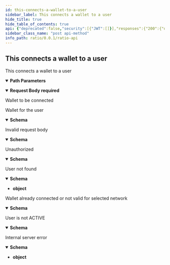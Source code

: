 ```yaml
---
id: this-connects-a-wallet-to-a-user
sidebar_label: This connects a wallet to a user
hide_title: true
hide_table_of_contents: true
api: {"deprecated":false,"security":[{"JWT":[]}],"responses":{"200":{"description":"Wallet for the user","content":{"application/json":{"schema":{"description":"","required":["id","createTime","updateTime","address","network"],"type":"object","properties":{"id":{"description":"The unique identifier of the wallet","type":"string"},"createTime":{"description":"The time the wallet was created","type":"string"},"updateTime":{"description":"The time the wallet was last updated","type":"string"},"address":{"description":"The address of the wallet","type":"string"},"name":{"description":"The nickname of the wallet","type":"string"},"network":{"description":"The crypto network of the wallet","type":"string"}}}}}},"400":{"description":"Invalid request body","content":{"application/json":{"schema":{"description":"","type":"object","properties":{"message":{"description":"Error message","type":"string"},"createTime":{"description":"Error creation time","type":"string"},"code":{"description":"Error code","type":"string"},"data":{"description":"Error data","type":"object"}}}}}},"401":{"description":"Unauthorized","content":{"application/json":{"schema":{"description":"","type":"object","properties":{"message":{"description":"Error message","type":"string"},"createTime":{"description":"Error creation time","type":"string"},"code":{"description":"Error code","type":"string"},"data":{"description":"Error data","type":"object"}}}}}},"404":{"description":"User not found","content":{"application/json":{"schema":{"type":"object"}}}},"409":{"description":"Wallet already connected or not valid for selected network","content":{"application/json":{"schema":{"description":"","type":"object","properties":{"message":{"description":"Error message","type":"string"},"createTime":{"description":"Error creation time","type":"string"},"code":{"description":"Error code","type":"string"},"data":{"description":"Error data","type":"object"}}}}}},"422":{"description":"User is not ACTIVE","content":{"application/json":{"schema":{"description":"","type":"object","properties":{"message":{"description":"Error message","type":"string"},"createTime":{"description":"Error creation time","type":"string"},"code":{"description":"Error code","type":"string"},"data":{"description":"Error data","type":"object"}}}}}},"500":{"description":"Internal server error","content":{"application/json":{"schema":{"type":"object"}}}}},"parameters":[{"name":"userId","in":"path","description":"User ID","required":true,"deprecated":false,"schema":{"type":"string"}}],"tags":["Wallet"],"requestBody":{"content":{"application/json":{"schema":{"description":"","required":["address"],"type":"object","properties":{"address":{"description":"The address of the wallet","type":"string"},"name":{"description":"The name of the wallet","type":"string"},"network":{"description":"The network of the wallet","type":"string","enum":["ETH","BTC","SOL","POLYGON"]}}}}},"description":"Wallet to be connected","required":true},"description":"This connects a wallet to a user","method":"post","path":"/users/{userId}/wallets","servers":[{"url":"http://localhost:3001","description":"Local server"}],"securitySchemes":{"JWT":{"type":"http","scheme":"bearer","bearerFormat":"JWT"}},"jsonRequestBodyExample":{"address":"string","name":"string","network":"ETH"},"info":{"title":"Ratio API","description":"API endpoints and models for using the Ratio service","contact":{"name":"API Support","url":"https://help.ratio.me","email":"support@ratio.me"},"termsOfService":"http://developer.ratio.me/terms/","version":"0.0.1"},"postman":{"name":"This connects a wallet to a user","description":{"type":"text/plain"},"url":{"path":["users",":userId","wallets"],"host":["{{baseUrl}}"],"query":[],"variable":[{"disabled":false,"description":{"content":"(Required) User ID","type":"text/plain"},"type":"any","value":"","key":"userId"}]},"header":[{"key":"Content-Type","value":"application/json"},{"key":"Accept","value":"application/json"}],"method":"POST","body":{"mode":"raw","raw":"\"\"","options":{"raw":{"language":"json"}}},"auth":{"type":"bearer","bearer":[{"type":"any","value":"<Bearer Token>","key":"token"}]}}}
sidebar_class_name: "post api-method"
info_path: ratio/0.0.1/ratio-api
---
```



## This connects a wallet to a user



This connects a wallet to a user

<details style={{"marginBottom":"1rem"}} data-collapsed={false} open={true}><summary style={{}}><strong>Path Parameters</strong></summary><div><ul><ParamsItem className={"paramsItem"} param={{"name":"userId","in":"path","description":"User ID","required":true,"deprecated":false,"schema":{"type":"string"}}}></ParamsItem></ul></div></details><MimeTabs><TabItem label={"application/json"} value={"application/json-schema"}><details style={{}} data-collapsed={false} open={true}><summary style={{"textAlign":"left"}}><strong>Request Body</strong><strong style={{"fontSize":"var(--ifm-code-font-size)","color":"var(--openapi-required)"}}> required</strong></summary><div style={{"textAlign":"left","marginLeft":"1rem"}}><div style={{"marginTop":"1rem","marginBottom":"1rem"}}>

Wallet to be connected

</div></div><ul style={{"marginLeft":"1rem"}}><SchemaItem collapsible={false} name={"address"} required={true} schemaDescription={"The address of the wallet"} schemaName={"string"} qualifierMessage={undefined} defaultValue={undefined}></SchemaItem><SchemaItem collapsible={false} name={"name"} required={false} schemaDescription={"The name of the wallet"} schemaName={"string"} qualifierMessage={undefined} defaultValue={undefined}></SchemaItem><SchemaItem collapsible={false} name={"network"} required={false} schemaDescription={"The network of the wallet"} schemaName={"string"} qualifierMessage={"**Possible values:** [`ETH`, `BTC`, `SOL`, `POLYGON`]"} defaultValue={undefined}></SchemaItem></ul></details></TabItem></MimeTabs><div><ApiTabs><TabItem label={"200"} value={"200"}><div>

Wallet for the user

</div><div><MimeTabs groupId={"mime-type"}><TabItem label={"application/json"} value={"application/json"}><SchemaTabs groupId={"schema-tabs"}><TabItem label={"Schema"} value={"Schema"}><details style={{}} data-collapsed={false} open={true}><summary style={{"textAlign":"left"}}><strong>Schema</strong></summary><div style={{"textAlign":"left","marginLeft":"1rem"}}></div><ul style={{"marginLeft":"1rem"}}><SchemaItem collapsible={false} name={"id"} required={false} schemaDescription={"The unique identifier of the wallet"} schemaName={"string"} qualifierMessage={undefined} defaultValue={undefined}></SchemaItem><SchemaItem collapsible={false} name={"createTime"} required={false} schemaDescription={"The time the wallet was created"} schemaName={"string"} qualifierMessage={undefined} defaultValue={undefined}></SchemaItem><SchemaItem collapsible={false} name={"updateTime"} required={false} schemaDescription={"The time the wallet was last updated"} schemaName={"string"} qualifierMessage={undefined} defaultValue={undefined}></SchemaItem><SchemaItem collapsible={false} name={"address"} required={false} schemaDescription={"The address of the wallet"} schemaName={"string"} qualifierMessage={undefined} defaultValue={undefined}></SchemaItem><SchemaItem collapsible={false} name={"name"} required={false} schemaDescription={"The nickname of the wallet"} schemaName={"string"} qualifierMessage={undefined} defaultValue={undefined}></SchemaItem><SchemaItem collapsible={false} name={"network"} required={false} schemaDescription={"The crypto network of the wallet"} schemaName={"string"} qualifierMessage={undefined} defaultValue={undefined}></SchemaItem></ul></details></TabItem><TabItem label={"Example (from schema)"} value={"Example (from schema)"}><ResponseSamples responseExample={"{\n  \"id\": \"string\",\n  \"createTime\": \"string\",\n  \"updateTime\": \"string\",\n  \"address\": \"string\",\n  \"name\": \"string\",\n  \"network\": \"string\"\n}"} language={"json"}></ResponseSamples></TabItem></SchemaTabs></TabItem></MimeTabs></div></TabItem><TabItem label={"400"} value={"400"}><div>

Invalid request body

</div><div><MimeTabs groupId={"mime-type"}><TabItem label={"application/json"} value={"application/json"}><SchemaTabs groupId={"schema-tabs"}><TabItem label={"Schema"} value={"Schema"}><details style={{}} data-collapsed={false} open={true}><summary style={{"textAlign":"left"}}><strong>Schema</strong></summary><div style={{"textAlign":"left","marginLeft":"1rem"}}></div><ul style={{"marginLeft":"1rem"}}><SchemaItem collapsible={false} name={"message"} required={false} schemaDescription={"Error message"} schemaName={"string"} qualifierMessage={undefined} defaultValue={undefined}></SchemaItem><SchemaItem collapsible={false} name={"createTime"} required={false} schemaDescription={"Error creation time"} schemaName={"string"} qualifierMessage={undefined} defaultValue={undefined}></SchemaItem><SchemaItem collapsible={false} name={"code"} required={false} schemaDescription={"Error code"} schemaName={"string"} qualifierMessage={undefined} defaultValue={undefined}></SchemaItem><SchemaItem collapsible={false} name={"data"} required={false} schemaDescription={"Error data"} schemaName={"object"} qualifierMessage={undefined} defaultValue={undefined}></SchemaItem></ul></details></TabItem><TabItem label={"Example (from schema)"} value={"Example (from schema)"}><ResponseSamples responseExample={"{\n  \"message\": \"string\",\n  \"createTime\": \"string\",\n  \"code\": \"string\",\n  \"data\": {}\n}"} language={"json"}></ResponseSamples></TabItem></SchemaTabs></TabItem></MimeTabs></div></TabItem><TabItem label={"401"} value={"401"}><div>

Unauthorized

</div><div><MimeTabs groupId={"mime-type"}><TabItem label={"application/json"} value={"application/json"}><SchemaTabs groupId={"schema-tabs"}><TabItem label={"Schema"} value={"Schema"}><details style={{}} data-collapsed={false} open={true}><summary style={{"textAlign":"left"}}><strong>Schema</strong></summary><div style={{"textAlign":"left","marginLeft":"1rem"}}></div><ul style={{"marginLeft":"1rem"}}><SchemaItem collapsible={false} name={"message"} required={false} schemaDescription={"Error message"} schemaName={"string"} qualifierMessage={undefined} defaultValue={undefined}></SchemaItem><SchemaItem collapsible={false} name={"createTime"} required={false} schemaDescription={"Error creation time"} schemaName={"string"} qualifierMessage={undefined} defaultValue={undefined}></SchemaItem><SchemaItem collapsible={false} name={"code"} required={false} schemaDescription={"Error code"} schemaName={"string"} qualifierMessage={undefined} defaultValue={undefined}></SchemaItem><SchemaItem collapsible={false} name={"data"} required={false} schemaDescription={"Error data"} schemaName={"object"} qualifierMessage={undefined} defaultValue={undefined}></SchemaItem></ul></details></TabItem><TabItem label={"Example (from schema)"} value={"Example (from schema)"}><ResponseSamples responseExample={"{\n  \"message\": \"string\",\n  \"createTime\": \"string\",\n  \"code\": \"string\",\n  \"data\": {}\n}"} language={"json"}></ResponseSamples></TabItem></SchemaTabs></TabItem></MimeTabs></div></TabItem><TabItem label={"404"} value={"404"}><div>

User not found

</div><div><MimeTabs groupId={"mime-type"}><TabItem label={"application/json"} value={"application/json"}><SchemaTabs groupId={"schema-tabs"}><TabItem label={"Schema"} value={"Schema"}><details style={{}} data-collapsed={false} open={true}><summary style={{"textAlign":"left"}}><strong>Schema</strong></summary><div style={{"textAlign":"left","marginLeft":"1rem"}}></div><ul style={{"marginLeft":"1rem"}}><li><div><strong>object</strong></div></li></ul></details></TabItem><TabItem label={"Example (from schema)"} value={"Example (from schema)"}><ResponseSamples responseExample={"{}"} language={"json"}></ResponseSamples></TabItem></SchemaTabs></TabItem></MimeTabs></div></TabItem><TabItem label={"409"} value={"409"}><div>

Wallet already connected or not valid for selected network

</div><div><MimeTabs groupId={"mime-type"}><TabItem label={"application/json"} value={"application/json"}><SchemaTabs groupId={"schema-tabs"}><TabItem label={"Schema"} value={"Schema"}><details style={{}} data-collapsed={false} open={true}><summary style={{"textAlign":"left"}}><strong>Schema</strong></summary><div style={{"textAlign":"left","marginLeft":"1rem"}}></div><ul style={{"marginLeft":"1rem"}}><SchemaItem collapsible={false} name={"message"} required={false} schemaDescription={"Error message"} schemaName={"string"} qualifierMessage={undefined} defaultValue={undefined}></SchemaItem><SchemaItem collapsible={false} name={"createTime"} required={false} schemaDescription={"Error creation time"} schemaName={"string"} qualifierMessage={undefined} defaultValue={undefined}></SchemaItem><SchemaItem collapsible={false} name={"code"} required={false} schemaDescription={"Error code"} schemaName={"string"} qualifierMessage={undefined} defaultValue={undefined}></SchemaItem><SchemaItem collapsible={false} name={"data"} required={false} schemaDescription={"Error data"} schemaName={"object"} qualifierMessage={undefined} defaultValue={undefined}></SchemaItem></ul></details></TabItem><TabItem label={"Example (from schema)"} value={"Example (from schema)"}><ResponseSamples responseExample={"{\n  \"message\": \"string\",\n  \"createTime\": \"string\",\n  \"code\": \"string\",\n  \"data\": {}\n}"} language={"json"}></ResponseSamples></TabItem></SchemaTabs></TabItem></MimeTabs></div></TabItem><TabItem label={"422"} value={"422"}><div>

User is not ACTIVE

</div><div><MimeTabs groupId={"mime-type"}><TabItem label={"application/json"} value={"application/json"}><SchemaTabs groupId={"schema-tabs"}><TabItem label={"Schema"} value={"Schema"}><details style={{}} data-collapsed={false} open={true}><summary style={{"textAlign":"left"}}><strong>Schema</strong></summary><div style={{"textAlign":"left","marginLeft":"1rem"}}></div><ul style={{"marginLeft":"1rem"}}><SchemaItem collapsible={false} name={"message"} required={false} schemaDescription={"Error message"} schemaName={"string"} qualifierMessage={undefined} defaultValue={undefined}></SchemaItem><SchemaItem collapsible={false} name={"createTime"} required={false} schemaDescription={"Error creation time"} schemaName={"string"} qualifierMessage={undefined} defaultValue={undefined}></SchemaItem><SchemaItem collapsible={false} name={"code"} required={false} schemaDescription={"Error code"} schemaName={"string"} qualifierMessage={undefined} defaultValue={undefined}></SchemaItem><SchemaItem collapsible={false} name={"data"} required={false} schemaDescription={"Error data"} schemaName={"object"} qualifierMessage={undefined} defaultValue={undefined}></SchemaItem></ul></details></TabItem><TabItem label={"Example (from schema)"} value={"Example (from schema)"}><ResponseSamples responseExample={"{\n  \"message\": \"string\",\n  \"createTime\": \"string\",\n  \"code\": \"string\",\n  \"data\": {}\n}"} language={"json"}></ResponseSamples></TabItem></SchemaTabs></TabItem></MimeTabs></div></TabItem><TabItem label={"500"} value={"500"}><div>

Internal server error

</div><div><MimeTabs groupId={"mime-type"}><TabItem label={"application/json"} value={"application/json"}><SchemaTabs groupId={"schema-tabs"}><TabItem label={"Schema"} value={"Schema"}><details style={{}} data-collapsed={false} open={true}><summary style={{"textAlign":"left"}}><strong>Schema</strong></summary><div style={{"textAlign":"left","marginLeft":"1rem"}}></div><ul style={{"marginLeft":"1rem"}}><li><div><strong>object</strong></div></li></ul></details></TabItem><TabItem label={"Example (from schema)"} value={"Example (from schema)"}><ResponseSamples responseExample={"{}"} language={"json"}></ResponseSamples></TabItem></SchemaTabs></TabItem></MimeTabs></div></TabItem></ApiTabs></div>